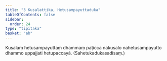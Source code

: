 ```yaml
---
title: "3 Kusalattika, Hetusampayuttaduka"
tableOfContents: false
sidebar:
  order: 24
type: "tipitaka"
basket: "ab"
---
```



<DynamicBreadcrumb />

<Division number="10">

<Paragraph number="27">
Kusalaṃ hetusampayuttaṃ dhammaṃ paṭicca nakusalo nahetusampayutto dhammo uppajjati hetupaccayā. (Sahetukadukasadisaṃ.)
</Paragraph>
</Division>